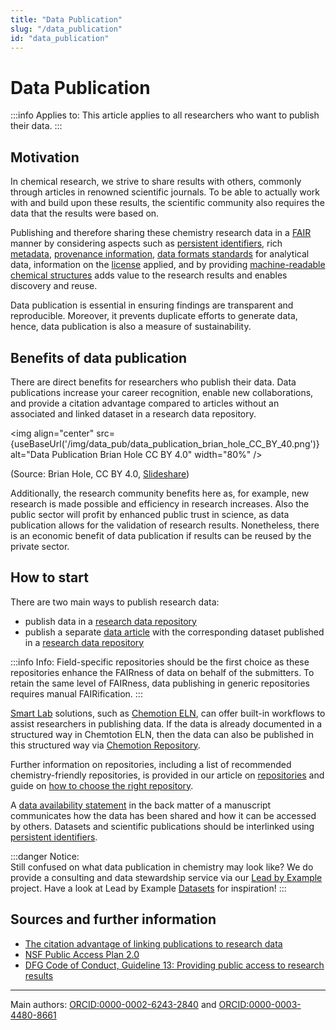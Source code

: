 ```yaml
---
title: "Data Publication"
slug: "/data_publication"
id: "data_publication"
---
```



# Data Publication

:::info Applies to:
This article applies to all researchers who want to publish their data.
:::

## Motivation

In chemical research, we strive to share results with others, commonly through articles in renowned scientific journals. To be able to actually work with and build upon these results, the scientific community also requires the data that the results were based on. 

Publishing and therefore sharing these chemistry research data in a [FAIR](/docs/fair) manner by considering aspects such as [persistent identifiers](/docs/pid/), rich [metadata](/docs/metadata), [provenance information](/docs/provenance/), [data formats standards](/docs/format_standards) for analytical data, information on the [license](/docs/licenses/) applied, and by providing [machine-readable chemical structures](/docs/machine-readable_chemical_structures) adds value to the research results and enables discovery and reuse. 

Data publication is essential in ensuring findings are transparent and reproducible. Moreover, it prevents duplicate efforts to generate data, hence, data publication is also a measure of sustainability.

## Benefits of data publication

There are direct benefits for researchers who publish their data. Data publications increase your career recognition, enable new collaborations, and provide a citation advantage compared to articles without an associated and linked dataset in a research data repository.

<img align="center" src={useBaseUrl('/img/data_pub/data_publication_brian_hole_CC_BY_40.png')} alt="Data Publication Brian Hole CC BY 4.0" width="80%" />

(Source: Brian Hole, CC BY 4.0, [Slideshare](https://www.slideshare.net/brianhole/the-journal-of-open-archaeology-data-and-prime-incentivising-open-data-archiving))

Additionally, the research community benefits here as, for example, new research is made possible and efficiency in research increases. Also the public sector will profit by enhanced public trust in science, as data publication allows for the validation of research results. Nonetheless, there is an economic benefit of data publication if results can be reused by the private sector.

## How to start

There are two main ways to publish research data:

- publish data in a [research data repository](/docs/repositories/)
- publish a separate [data article](/docs/data_articles/) with the corresponding dataset published in a [research data repository](/docs/repositories/)

:::info Info:
Field-specific repositories should be the first choice as these repositories enhance the FAIRness of data on behalf of the submitters. To retain the same level of FAIRness, data publishing in generic repositories requires manual FAIRification.
:::

[Smart Lab](/docs/smartlab) solutions, such as [Chemotion ELN](/docs/chemotion_eln/), can offer built-in workflows to assist researchers in publishing data. If the data is already documented in a structured way in Chemtotion ELN, then the data can also be published in this structured way via [Chemotion Repository](https://www.chemotion-repository.net/).

Further information on repositories, including a list of recommended chemistry-friendly repositories, is provided in our article on [repositories](/docs/repositories) and guide on [how to choose the right repository](/docs/choose_repository).

A [data availability statement](/docs/data_availability_statement) in the back matter of a manuscript communicates how the data has been shared and how it can be accessed by others. Datasets and scientific publications should be interlinked using [persistent identifiers](/docs/pid/).

:::danger Notice:  
Still confused on what data publication in chemistry may look like? We do provide a consulting and data stewardship service via our [Lead by Example](/docs/lbe_intro/) project. Have a look at Lead by Example [Datasets](/docs/datasets) for inspiration!
:::

## Sources and further information

- [The citation advantage of linking publications to research data](https://doi.org/10.1371/journal.pone.0230416)
- [NSF Public Access Plan 2.0](https://nsf-gov-resources.nsf.gov/2023-06/NSF23104.pdf)
- [DFG Code of Conduct, Guideline 13: Providing public access to research results](https://wissenschaftliche-integritaet.de/en/code-of-conduct/providing-public-access-to-research-results/)

----
Main authors: [ORCID:0000-0002-6243-2840](https://orcid.org/0000-0002-6243-2840) and [ORCID:0000-0003-4480-8661](https://orcid.org/0000-0003-4480-8661)
